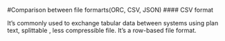 
#Comparison between file formarts(ORC, CSV, JSON)
#### CSV format 


It’s commonly used to exchange tabular data between systems using plan text, splittable , less compressible file. It’s a row-based file format. 

